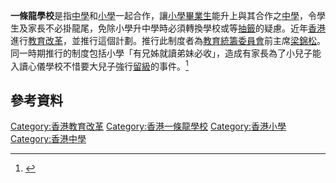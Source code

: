 {{expand|time=2017-08-16T04:33:21+00:00}}
'''一條龍學校'''是指[[中學|中學]]和[[小學|小學]]一起合作，讓[[小學|小學]][[畢業生|畢業生]]能升上與其合作之[[中學|中學]]，令學生及家長不必掛龍尾，免除小學升中學時必須轉換學校或等[[抽籤|抽籤]]的疑慮。近年[[香港|香港]]進行[[香港教育制度改革|教育改革]]，並推行這個計劃。推行此制度者為[[教育統籌委員會|教育統籌委員會]]前主席[[梁錦松|梁錦松]]。同一時期推行的制度包括小學「有兄姊就讀弟妹必收」，造成有家長為了小兒子能入讀心儀學校不惜要大兒子強行[[留級|留級]]的事件。<ref>{{cite news |url = http://orientaldaily.on.cc/archive/20061121/new/new_a00cnt.html |title = 父母逼兒子留級 |publisher = 東方日報 |accessdate = 2018-04-04 |archive-date = 2022-03-16 |archive-url = https://web.archive.org/web/20220316035819/http://orientaldaily.on.cc/archive/20061121/new/new_a00cnt.html }}</ref>

== 參考資料 ==
{{reflist}}

{{HK-edu-stub}}

[[Category:香港教育改革|Category:香港教育改革]]
[[Category:香港一條龍學校|Category:香港一條龍學校]]
[[Category:香港小學|Category:香港小學]]
[[Category:香港中學|Category:香港中學]]